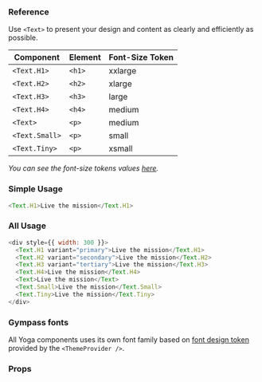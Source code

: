 ### Reference

Use `<Text>` to present your design and content as clearly and efficiently as
possible.

| **Component**  | **Element** | **Font-Size Token** |
| -------------- | ----------- | ------------------- |
| `<Text.H1>`    | `<h1>`      | xxlarge             |
| `<Text.H2>`    | `<h2>`      | xlarge              |
| `<Text.H3>`    | `<h3>`      | large               |
| `<Text.H4>`    | `<h4>`      | medium              |
| `<Text>`       | `<p>`       | medium              |
| `<Text.Small>` | `<p>`       | small               |
| `<Text.Tiny>`  | `<p>`       | xsmall              |

_You can see the font-size tokens values
[here](https://gympass.github.io/yoga/guidelines/tokens/font-sizes)._

### Simple Usage

```javascript reactLive=true
<Text.H1>Live the mission</Text.H1>
```

### All Usage

```javascript reactLive=true
<div style={{ width: 300 }}>
  <Text.H1 variant="primary">Live the mission</Text.H1>
  <Text.H2 variant="secondary">Live the mission</Text.H2>
  <Text.H3 variant="tertiary">Live the mission</Text.H3>
  <Text.H4>Live the mission</Text.H4>
  <Text>Live the mission</Text>
  <Text.Small>Live the mission</Text.Small>
  <Text.Tiny>Live the mission</Text.Tiny>
</div>
```

### Gympass fonts

All Yoga components uses its own font family based on
[font design token](https://gympass.github.io/yoga/guidelines/tokens/fonts)
provided by the `<ThemeProvider />`.

### Props

<PropsTable component="Text" platform="web" />
